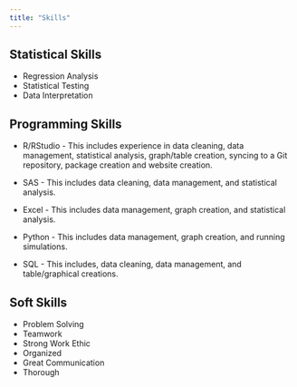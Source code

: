 ```yaml
---
title: "Skills"
---
```


## Statistical Skills

* Regression Analysis
* Statistical Testing
* Data Interpretation
  
## Programming Skills

* R/RStudio - This includes experience in data cleaning, data management, statistical analysis, graph/table creation, syncing to a Git repository, package creation and website creation.

* SAS - This includes data cleaning, data management, and statistical analysis.

* Excel - This includes data management, graph creation, and statistical analysis.

* Python - This includes data management, graph creation, and running simulations.

* SQL - This includes, data cleaning, data  management, and table/graphical creations.

## Soft Skills

* Problem Solving
* Teamwork
* Strong Work Ethic
* Organized
* Great Communication
* Thorough
